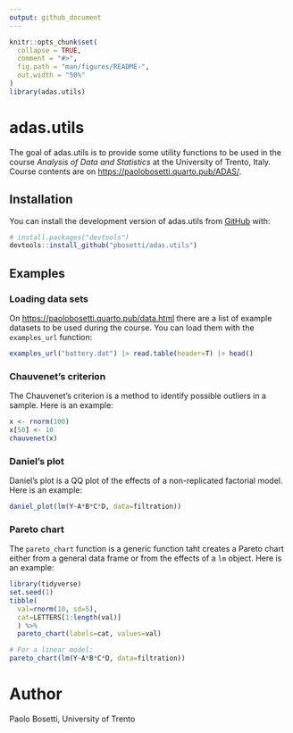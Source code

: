 ```yaml
---
output: github_document
---
```


<!-- README.md is generated from README.Rmd. Please edit that file -->

```r
knitr::opts_chunk$set(
  collapse = TRUE,
  comment = "#>",
  fig.path = "man/figures/README-",
  out.width = "50%"
)
library(adas.utils)
```

# adas.utils

<!-- badges: start -->
<!-- badges: end -->

The goal of adas.utils is to provide some utility functions to be used in the course *Analysis of Data and Statistics* at the University of Trento, Italy. Course contents are on <https://paolobosetti.quarto.pub/ADAS/>.


## Installation

You can install the development version of adas.utils from [GitHub](https://github.com/) with:

``` r
# install.packages("devtools")
devtools::install_github("pbosetti/adas.utils")
```

## Examples

### Loading data sets

On <https://paolobosetti.quarto.pub/data.html> there are a list of example datasets to be used during the course. You can load them with the `examples_url` function:

```r
examples_url("battery.dat") |> read.table(header=T) |> head()
```

### Chauvenet's criterion

The Chauvenet's criterion is a method to identify possible outliers in a sample. Here is an example:

```r
x <- rnorm(100)
x[50] <- 10
chauvenet(x)
```

### Daniel's plot

Daniel's plot is a QQ plot of the effects of a non-replicated factorial model. Here is an example:

```r
daniel_plot(lm(Y~A*B*C*D, data=filtration))
```

### Pareto chart

The `pareto_chart` function is a generic function taht creates a Pareto chart either from a general data frame or from the effects of a `lm` object. Here is an example:

```r
library(tidyverse)
set.seed(1)
tibble(
  val=rnorm(10, sd=5),
  cat=LETTERS[1:length(val)]
  ) %>%
  pareto_chart(labels=cat, values=val)

# For a linear model:
pareto_chart(lm(Y~A*B*C*D, data=filtration))
```

# Author

Paolo Bosetti, University of Trento
